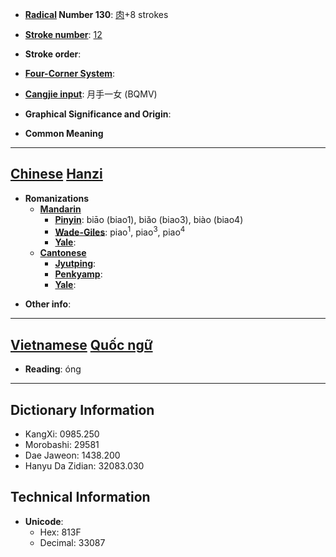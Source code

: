 * '''[[Wiktionary:Chinese radical index| Radical]] Number 130''': [[Wiktionary:Chinese radical index 肉|肉]]+8 strokes

* '''[[Wiktionary:Chinese total strokes index|Stroke number]]''': [[Wiktionary:Chinese total strokes index 12|12]]

* '''Stroke order''': 

* '''[[Wiktionary:Chinese four corner index|Four-Corner System]]''': 

* '''[[Wiktionary:Chinese Cangjie index|Cangjie input]]''': 月手一女 (BQMV)

* '''Graphical Significance and Origin''': 

* '''Common Meaning'''

----

== [[Chinese]] [[Hanzi]] ==

* '''Romanizations'''
** '''[[Mandarin]]'''
*** '''[[Pinyin]]''': biāo (biao1), biǎo (biao3), biào (biao4)
*** '''[[Wade-Giles]]''': piao<sup>1</sup>, piao<sup>3</sup>, piao<sup>4</sup>
*** '''[[Yale]]''': 
** '''[[Cantonese]]'''
*** '''[[Jyutping]]''':
*** '''[[Penkyamp]]''': 
*** '''[[Yale]]''': 

* '''Other info''': 


----

== [[Vietnamese]] [[Quốc ngữ]] ==

* '''Reading''': óng

----

== Dictionary Information ==

* KangXi: 0985.250
* Morobashi: 29581
* Dae Jaweon: 1438.200
* Hanyu Da Zidian: 32083.030

== Technical Information ==

* '''Unicode''':
** Hex: 813F
** Decimal: 33087